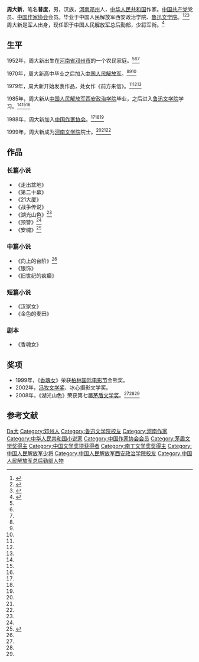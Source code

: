 {{Infobox writer <!-- see Template:Infobox writer -->
| 图像     = 
| 图像说明 = 
| 姓名     = 周大新
| 原文名称 = 
| 笔名     = 普度
| 原名     = 
| 出生     = {{birth year and age|1952}}
| 出生地点 = [[河南省|河南省]][[邓州市|邓州市]]
| 逝世     = <!--卒年在前生年在后{{death date and age|}} 或{{Death year and age| }}-->
| 逝世地点 = 
| 职业     = 小说家、军人
| 国籍     = {{PRC}}
| 种族     = 汉族
| 语言     = 中文
| 母校     = 中国人民解放军西安政治学院<br>[[鲁迅文学院|鲁迅文学院]]
| 创作时期 = 1979年至今
| 体裁     = [[小说|小说]]
| 主题     = 
| 文学运动 = 
| 代表作   = 《湖光山色》
| 父母     = 
| 配偶     =  <!--{{marriage|姓名|年份}} -->
| 伴侣     = 
| 子女     = 
| 亲属     = 
| 受影响于 = 
| 施影响于 = 
| 奖项     = {{Awards|award=[[柏林国际电影节|柏林国际电影节]]金熊奖 |year=1999年 |title=《[[香魂女|香魂女]]》 }} {{Awards|award=第七届[[茅盾文学奖|茅盾文学奖]] |year=2008年 |title=《湖光山色》 }} <!--  {{Awards|award= |year= |title= }} -->
| 官方网站 = <!--  {{URL|website}} -->
| 签名     =  <!--不需要加[[file:|128px]] -->
}}
'''周大新'''{{BD|1952年||||catIdx=Z周}}，笔名'''普度'''，男，汉族，[[河南省|河南]][[邓州市|邓州]]人，[[中华人民共和国|中华人民共和国]]作家。[[中国共产党|中国共产党]]党员、[[中国作家协会|中国作家协会]]会员。毕业于中国人民解放军西安政治学院、[[鲁迅文学院|鲁迅文学院]]。<ref name="duck">{{cite book |author=周大新 |title=《湖光山色》作者简介 |date=2012-01-01 |publisher=作家出版社 |location=北京市 |isbn=9787506362009}}</ref><ref name="fish">{{cite book |author=周大新 |title=《向上的台阶》作者介绍 |date=2013-04-01 |publisher=湖南文艺出版社 |location=长沙市 |isbn=9787540461348}}</ref><ref name="dog">{{cite book |author=周大新 |title=《预警》|date=2009-01-01 |publisher=北京出版集团 |location=北京市 |isbn=9787530209905}}</ref>周大新是[[军人|军人]]出身，现任职于[[中国人民解放军总后勤部|中国人民解放军总后勤部]]，[[少将|少将]]军衔。<ref name="man">{{cite web |url=http://www.chinawriter.com.cn/fwzj/writer/76.shtml |title=作家周大新 |accessdate=2013-12-10 |date=2010-08-05 |work=中国作家网 |archive-date=2020-07-05 |archive-url=https://web.archive.org/web/20200705165051/http://www.chinawriter.com.cn/fwzj/writer/76.shtml/ |dead-url=no }}</ref>

== 生平 ==
1952年，周大新出生在[[河南省|河南省]][[邓州市|邓州市]]的一个农民家庭。<ref name="duck"/><ref name="fish"/><ref name="dog"/>

1970年，周大新高中毕业之后加入[[中国人民解放军|中国人民解放军]]。<ref name="duck"/><ref name="fish"/><ref name="dog"/>

1979年，周大新开始发表作品，处女作《前方来信》。<ref name="duck"/><ref name="fish"/><ref name="dog"/>

1985年，周大新从[[中国人民解放军西安政治学院|中国人民解放军西安政治学院]]毕业，之后进入[[鲁迅文学院|鲁迅文学院]]学习。<ref name="duck"/><ref name="fish"/><ref name="dog"/>

1988年，周大新加入[[中国作家协会|中国作家协会]]。<ref name="duck"/><ref name="fish"/><ref name="dog"/>

1999年，周大新成为[[河南文学院|河南文学院]]院士。<ref name="duck"/><ref name="fish"/><ref name="dog"/>

== 作品 ==
=== 长篇小说 ===
*《走出盆地》
*《第二十幕》
*《21大厦》
*《战争传说》
*《湖光山色》<ref name="duck"/>
*《预警》<ref name="dog"/>
*《安魂》<ref>{{cite web |url=http://news.xinhuanet.com/book/2012-07/18/c_123428683.htm |title=读周大新的长篇小说《安魂》 |date=2012-07-18 |accessdate=2013-12-10 |work=新华社 |archive-date=2013-12-28 |archive-url=https://web.archive.org/web/20131228224820/http://news.xinhuanet.com/book/2012-07/18/c_123428683.htm |dead-url=no }}</ref>

=== 中篇小说 ===
*《向上的台阶》<ref name="fish"/>
*《银饰》
*《旧世纪的疯癫》

=== 短篇小说 ===
*《汉家女》
*《金色的麦田》

=== 剧本 ===
*《香魂女》

== 奖项 ==
* 1999年，《[[香魂女|香魂女]]》荣获[[柏林国际电影节|柏林国际电影节]]金熊奖。
* 2002年，[[冯牧文学奖|冯牧文学奖]]、冰心摄影文学奖。
* 2008年，《湖光山色》荣获第七届[[茅盾文学奖|茅盾文学奖]]。<ref name="duck"/><ref name="fish"/><ref name="dog"/>

== 参考文献 ==
{{reflist}}

{{茅盾文学奖|第七屆}}
{{Navboxes 
| title  = 周大新在[[中国作家协会|中国作家协会]]的职务
| list1  =
{{中国作家协会第六届全国委员会}}
{{中国作家协会第七届全国委员会}}
{{中国作家协会第八届全国委员会}}
{{中国作家协会第九届全国委员会}}
}}

{{Authority control}}
{{DEFAULTSORT:Zhou周}}
[[Category:周姓|Da大]]
[[Category:邓州人|Category:邓州人]]
[[Category:鲁迅文学院校友|Category:鲁迅文学院校友]]
[[Category:河南作家|Category:河南作家]]
[[Category:中华人民共和国小说家|Category:中华人民共和国小说家]]
[[Category:中国作家协会会员|Category:中国作家协会会员]]
[[Category:茅盾文学奖得主|Category:茅盾文学奖得主]]
[[Category:中国文学奖项获得者|Category:中国文学奖项获得者]]
[[Category:南丁文学奖奖得主|Category:南丁文学奖奖得主]]
[[Category:中国人民解放军少将|Category:中国人民解放军少将]]
[[Category:中国人民解放军西安政治学院校友|Category:中国人民解放军西安政治学院校友]]
[[Category:中国人民解放军总后勤部人物|Category:中国人民解放军总后勤部人物]]